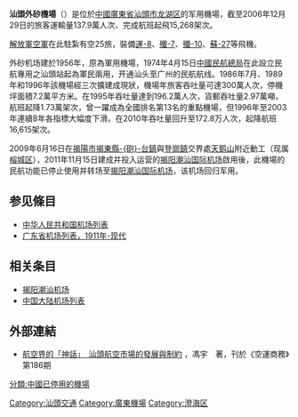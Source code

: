 {{Infobox Airport
| airport_name = 汕头外砂机场
| photo = 外砂机场.jpg
| type = 军用（1956年至今）<br>民用（1974年-2011年）
| run by = 中国人民解放军空军
| city = [[廣東省|廣東省]][[汕頭市|汕頭市]]
| location = {{CHN}}广东省汕头市[[龙湖区|龙湖区]]
| opened = 1956年
| elevation =
| distance_to_city =
| hub=
| IATA = <s>SWA</s>
| ICAO = <s>ZGOW</s>
| coordinates={{coord|23|25|30|N|116|45|37|E|type:airport|display=inline,title}}
| runway1_heading = 4/22
| runway1_feet = 8,202
| runway1_meter = 2,500
| runway1_surface = 混凝土
}}

'''汕頭外砂機場'''（<s>{{airport codes|SWA|ZGOW}}</s>）是位於[[中華人民共和國|中國]][[廣東省|廣東省]][[汕頭市|汕頭市]][[龙湖区|龙湖区]]的军用機場，截至2006年12月29日的旅客運輸量137.9萬人次、完成航班起飛15,268架次。

[[解放軍空軍|解放軍空軍]]在此駐紮有空25旅，裝備[[運-8|運-8]]、[[殲-7|殲-7]]、[[殲-10|殲-10]]、[[蘇-27|蘇-27]]等飛機。

外砂机场建於1956年，原為軍用機場，1974年4月15日[[中國民航總局|中國民航總局]]在此設立民航專用之汕頭站起為軍民兩用，开通汕头至广州的民航航线。1986年7月、1989年和1996年該機場經三次擴建成現狀，機場年旅客吞吐量可達300萬人次，停機坪面積7.2萬平方米。在1995年吞吐量達到196.2萬人次，貨郵吞吐量2.97萬噸，航班起降1.73萬架次，曾一躍成為全國排名第13名的重點機場，但1996年至2003年連續8年各指標大幅度下滑。在2010年吞吐量回升至172.8万人次，起降航班16,615架次。

2009年6月16日在[[揭陽市|揭陽市]][[揭東縣|揭東縣]][[炮台镇_(榕城区)|-{砲}-台鎮]]與[[登崗鎮|登崗鎮]]交界處[[天鹅山|天鹅山]]附近動工（现属[[榕城区|榕城区]]），2011年11月15日建成并投入运营的[[揭阳潮汕国际机场|揭阳潮汕国际机场]]啟用後，此機場的民航功能已停止使用并转场至[[揭阳潮汕国际机场|揭阳潮汕国际机场]]，该机场回归军用。

== 参见條目 ==
* [[中华人民共和国机场列表|中华人民共和国机场列表]]
* [[广东省机场列表|广东省机场列表，1911年-现代]]

==相关条目==
*[[揭阳潮汕机场|揭阳潮汕机场]]
*[[中国大陆机场列表|中国大陆机场列表]]

==外部連結==
*[http://news.carnoc.com/list/84/84614.html 航空界的「神話」　汕頭航空市場的發展與制約] {{Wayback|url=http://news.carnoc.com/list/84/84614.html |date=20190915191309 }}，馮宇　著，刊於《空運商務》第186期

{{人民解放军机场}}

[[Category:汕頭交通|Category:汕頭交通]]
[[Category:廣東機場|Category:廣東機場]]
[[Category:澄海区|Category:澄海区]]
[[分類:中國已停用的機場|分類:中國已停用的機場]]
